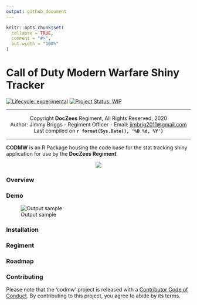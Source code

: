 ```yaml
---
output: github_document
---
```


```r
knitr::opts_chunk$set(
  collapse = TRUE,
  comment = "#>",
  out.width = "100%"
)
```

# Call of Duty Modern Warfare Shiny Tracker

<!-- badges: start -->
[![Lifecycle: experimental](https://img.shields.io/badge/lifecycle-experimental-orange.svg)](https://www.tidyverse.org/lifecycle/#experimental)
[![Project Status: WIP](https://www.repostatus.org/badges/latest/wip.svg)](http://www.repostatus.org/#wip)
<!-- badges: end -->

***

<center>

Copyright **DocZees** Regiment, All Rights Reserved, 2020  
Author: Jimmy Briggs - Regiment Officer - Email: <jimbrig2011@gmail.com>  
Last compiled on **`r format(Sys.Date(), '%B %d, %Y')`**  

***

</center>

**CODMW** is an R Package housing the code base for the stat tracking shiny application 
for use by the **DocZees Regiment**.


<center>
![](www/img/codmw_background_2.jpeg)
</center>

### Overview

### Demo

![Output sample](www/gif/demo.gif)

### Installation

### Regiment

### Roadmap

### Contributing

Please note that the 'codmw' project is released with a
[Contributor Code of Conduct](CODE_OF_CONDUCT.md).
By contributing to this project, you agree to abide by its terms.



